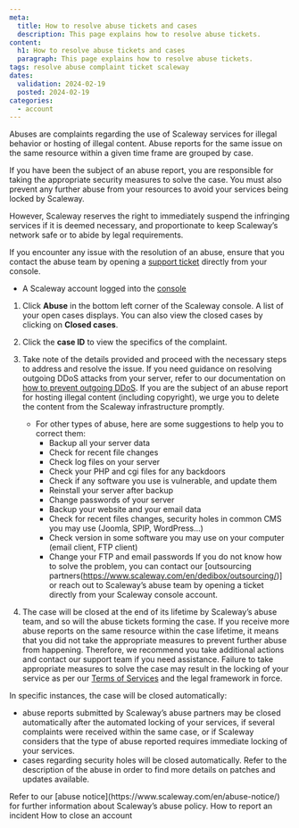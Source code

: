 ```yaml
---
meta:
  title: How to resolve abuse tickets and cases
  description: This page explains how to resolve abuse tickets.
content:
  h1: How to resolve abuse tickets and cases
  paragraph: This page explains how to resolve abuse tickets.
tags: resolve abuse complaint ticket scaleway
dates:
  validation: 2024-02-19
  posted: 2024-02-19
categories:
  - account
---
```


Abuses are complaints regarding the use of Scaleway services for illegal behavior or hosting of illegal content. Abuse reports for the same issue on the same resource within a given time frame are grouped by case.

If you have been the subject of an abuse report, you are responsible for taking the appropriate security measures to solve the case. You must also prevent any further abuse from your resources to avoid your services being locked by Scaleway.

However, Scaleway reserves the right to immediately suspend the infringing services if it is deemed necessary, and proportionate to keep Scaleway’s network safe or to abide by legal requirements.

If you encounter any issue with the resolution of an abuse, ensure that you contact the abuse team by opening a [support ticket](https://console.scaleway.com/support/tickets/create) directly from your console.

<Macro id="requirements" />

- A Scaleway account logged into the [console](https://console.scaleway.com)

1. Click **Abuse** in the bottom left corner of the Scaleway console. A list of your open cases displays. You can also view the closed cases by clicking on **Closed cases**.
2. Click the **case ID** to view the specifics of the complaint.
3. Take note of the details provided and proceed with the necessary steps to address and resolve the issue. 
    <Message type="tip">
      If you need guidance on resolving outgoing DDoS attacks from your server, refer to our documentation on [how to prevent outgoing DDoS](https://www.scaleway.com/en/docs/compute/instances/reference-content/preventing-outgoing-ddos/).
    </Message>
    If you are the subject of an abuse report for hosting illegal content (including copyright), we urge you to delete the content from the Scaleway infrastructure promptly.
    * For other types of abuse, here are some suggestions to help you to correct them:
        * Backup all your server data
        * Check for recent file changes
        * Check log files on your server
        * Check your PHP and cgi files for any backdoors
        * Check if any software you use is vulnerable, and update them
        * Reinstall your server after backup
        * Change passwords of your server
        * Backup your website and your email data
        * Check for recent files changes, security holes in common CMS you may use (Joomla, SPIP, WordPress…)
        * Check version in some software you may use on your computer (email client, FTP client)
        * Change your FTP and email passwords
    If you do not know how to solve the problem, you can contact our [outsourcing partners(https://www.scaleway.com/en/dedibox/outsourcing/)] or reach out to Scaleway’s abuse team by opening a ticket directly from your Scaleway console account.

4. The case will be closed at the end of its lifetime by Scaleway’s abuse team, and so will the abuse tickets forming the case.
   If you receive more abuse reports on the same resource within the case lifetime, it means that you did not take the appropriate measures to prevent further abuse from happening. 
   Therefore, we recommend you take additional actions and contact our support team if you need assistance. Failure to take appropriate measures to solve the case may result in the locking of your service as per our [Terms of Services](https://www.scaleway.com/en/contracts/) and the legal framework in force. 

In specific instances, the case will be closed automatically:
* abuse reports submitted by Scaleway’s abuse partners may be closed automatically after the automated locking of your services, if several complaints were received within the same case, or if Scaleway considers that the type of abuse reported requires immediate locking of your services.
* cases regarding security holes will be closed automatically. Refer to the description of the abuse in order to find more details on patches and updates available.

<Message type="note">
  Refer to our [abuse notice](https://www.scaleway.com/en/abuse-notice/) for further information about Scaleway’s abuse policy.
</Message>

<Navigation title="See also">
  <PreviousButton to="/console/account/how-to/report-incident/">How to report an incident</PreviousButton>
  <NextButton to="/console/account/how-to/close-account/">How to close an account</NextButton>
</Navigation>
